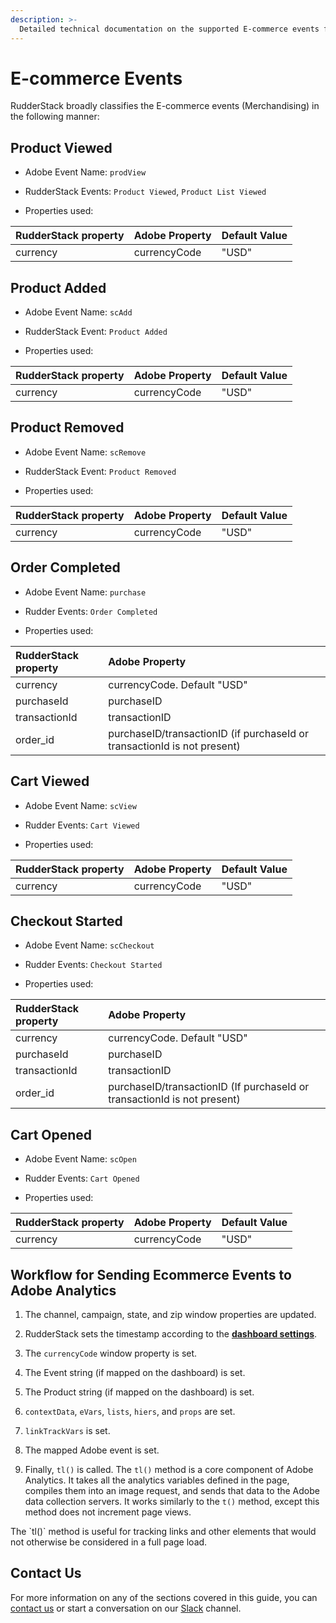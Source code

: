 ```yaml
---
description: >-
  Detailed technical documentation on the supported E-commerce events for the Adobe Analytics destination.
---
```


# E-commerce Events

RudderStack broadly classifies the E-commerce events (Merchandising) in the following manner:

## Product Viewed

- Adobe Event Name: `prodView`

- RudderStack Events: `Product Viewed`, `Product List Viewed`

- Properties used:

| RudderStack property | Adobe Property | Default Value |
| :------------------- | :------------- | :------------ |
| currency             | currencyCode   | "USD"         |

## Product Added

- Adobe Event Name: `scAdd`

- RudderStack Event: `Product Added`

- Properties used:

| RudderStack property | Adobe Property | Default Value |
| :------------------- | :------------- | :------------ |
| currency             | currencyCode   | "USD"         |

## Product Removed

- Adobe Event Name: `scRemove`

- RudderStack Event: `Product Removed`

- Properties used:

| RudderStack property | Adobe Property | Default Value |
| :------------------- | :------------- | :------------ |
| currency             | currencyCode   | "USD"         |

## Order Completed

- Adobe Event Name: `purchase`

- Rudder Events: `Order Completed`

- Properties used:

| RudderStack property | Adobe Property                                                           |
| :------------------- | :----------------------------------------------------------------------- |
| currency             | currencyCode. Default "USD"                                              |
| purchaseId           | purchaseID                                                               |
| transactionId        | transactionID                                                            |
| order_id             | purchaseID/transactionID (if purchaseId or transactionId is not present) |

## Cart Viewed

- Adobe Event Name: `scView`

- Rudder Events: `Cart Viewed`

- Properties used:

| RudderStack property | Adobe Property | Default Value |
| :------------------- | :------------- | :------------ |
| currency             | currencyCode   | "USD"         |

## Checkout Started

- Adobe Event Name: `scCheckout`

- Rudder Events: `Checkout Started`

- Properties used:

| RudderStack property | Adobe Property                                                           |
| :------------------- | :----------------------------------------------------------------------- |
| currency             | currencyCode. Default "USD"                                              |
| purchaseId           | purchaseID                                                               |
| transactionId        | transactionID                                                            |
| order_id             | purchaseID/transactionID (If purchaseId or transactionId is not present) |

## Cart Opened

- Adobe Event Name: `scOpen`

- Rudder Events: `Cart Opened`

- Properties used:

| RudderStack property | Adobe Property | Default Value |
| :------------------- | :------------- | :------------ |
| currency             | currencyCode   | "USD"         |

## Workflow for Sending Ecommerce Events to Adobe Analytics

1. The channel, campaign, state, and zip window properties are updated.

2. RudderStack sets the timestamp according to the [**dashboard settings**](https://docs.rudderstack.com/destinations/analytics/adobe-analytics/adobe-analytics-rudder-dashboard-settings).

3. The `currencyCode` window property is set.

4. The Event string (if mapped on the dashboard) is set.

5. The Product string (if mapped on the dashboard) is set.

6. `contextData`, `eVars`, `lists`, `hiers`, and `props` are set.

7. `linkTrackVars` is set.

8. The mapped Adobe event is set.

9. Finally, `tl()` is called. The `tl()` method is a core component of Adobe Analytics. It takes all the analytics variables defined in the page, compiles them into an image request, and sends that data to the Adobe data collection servers. It works similarly to the `t()` method, except this method does not increment page views.

<div class="infoBlock">
The `tl()` method is useful for tracking links and other elements that would not otherwise be considered in a full page load.

</div>

## Contact Us

For more information on any of the sections covered in this guide, you can [contact us](mailto:%20docs@rudderstack.com) or start a conversation on our [Slack](https://resources.rudderstack.com/join-rudderstack-slack) channel.
